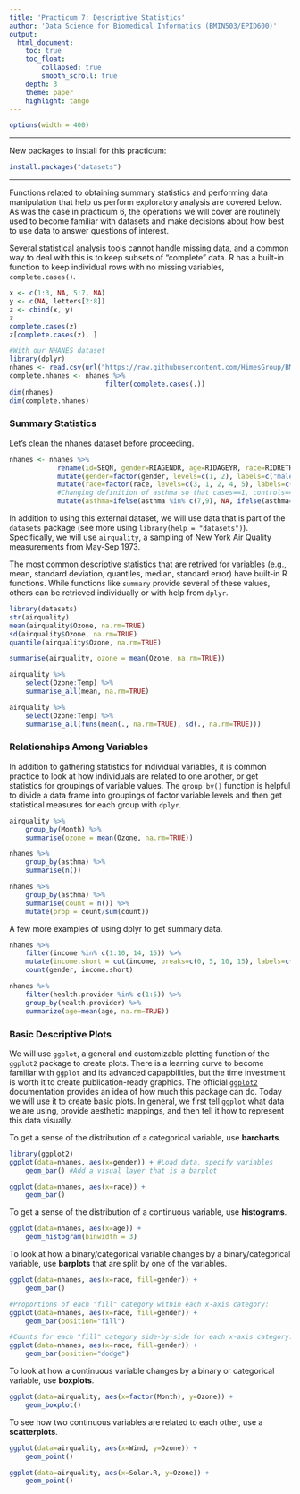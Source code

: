 ```yaml
---
title: 'Practicum 7: Descriptive Statistics'
author: 'Data Science for Biomedical Informatics (BMIN503/EPID600)'
output: 
  html_document:
    toc: true
    toc_float: 
        collapsed: true
        smooth_scroll: true
    depth: 3 
    theme: paper 
    highlight: tango
---
```


```r
options(width = 400)
```    

***
New packages to install for this practicum:
```r
install.packages("datasets")
```
***

Functions related to obtaining summary statistics and performing data manipulation that help us perform exploratory analysis are covered below. As was the case in practicum 6, the operations we will cover are routinely used to become familiar with datasets and make decisions about how best to use data to answer questions of interest.

Several statistical analysis tools cannot handle missing data, and a common way to deal with this is to keep subsets of "complete" data. R has a built-in function to keep individual rows with no missing variables, `complete.cases()`.
```r
x <- c(1:3, NA, 5:7, NA)
y <- c(NA, letters[2:8])
z <- cbind(x, y)
z
complete.cases(z)
z[complete.cases(z), ]

#With our NHANES dataset
library(dplyr)
nhanes <- read.csv(url("https://raw.githubusercontent.com/HimesGroup/BMIN503/master/DataFiles/NHANES_2007to2008.csv"), header=TRUE)
complete.nhanes <- nhanes %>%
                        filter(complete.cases(.))
dim(nhanes)
dim(complete.nhanes)
```

### Summary Statistics
Let's clean the nhanes dataset before proceeding.
```r
nhanes <- nhanes %>%
            rename(id=SEQN, gender=RIAGENDR, age=RIDAGEYR, race=RIDRETH1, education=DMDEDUC2, income=INDHHIN2, health.provider=HUQ040, asthma=MCQ010) %>%
            mutate(gender=factor(gender, levels=c(1, 2), labels=c("male", "female"))) %>%
            mutate(race=factor(race, levels=c(3, 1, 2, 4, 5), labels=c("white", "MexicanAmerican", "Hispanic", "black", "other"))) %>%
            #Changing definition of asthma so that cases==1, controls==0, else NA
            mutate(asthma=ifelse(asthma %in% c(7,9), NA, ifelse(asthma==2, 0, 1)))
```
            
            
In addition to using this external dataset, we will use data that is part of the `datasets` package (see more using `library(help = "datasets")`). Specifically, we will use `airquality`, a sampling of New York Air Quality measurements from May-Sep 1973.

The most common descriptive statistics that are retrived for variables (e.g., mean, standard deviation, quantiles, median, standard error) have built-in R functions. While functions like `summary` provide several of these values, others can be retrieved individually or with help from `dplyr`.

```r
library(datasets)
str(airquality)
mean(airquality$Ozone, na.rm=TRUE)
sd(airquality$Ozone, na.rm=TRUE)
quantile(airquality$Ozone, na.rm=TRUE)

summarise(airquality, ozone = mean(Ozone, na.rm=TRUE))

airquality %>%
    select(Ozone:Temp) %>%
    summarise_all(mean, na.rm=TRUE)

airquality %>%
    select(Ozone:Temp) %>%
    summarise_all(funs(mean(., na.rm=TRUE), sd(., na.rm=TRUE)))
```

### Relationships Among Variables
In addition to gathering statistics for individual variables, it is common practice to look at how individuals are related to one another, or get statistics for groupings of variable values. The `group_by()` function is helpful to divide a data frame into groupings of factor variable levels and then get statistical measures for each group with `dplyr`.
```r
airquality %>%
    group_by(Month) %>%
    summarise(ozone = mean(Ozone, na.rm=TRUE))

nhanes %>%
    group_by(asthma) %>%
    summarise(n())

nhanes %>%
    group_by(asthma) %>%
    summarise(count = n()) %>%
    mutate(prop = count/sum(count))
```
A few more examples of using dplyr to get summary data.
```r
nhanes %>%
    filter(income %in% c(1:10, 14, 15)) %>%
    mutate(income.short = cut(income, breaks=c(0, 5, 10, 15), labels=c("<$25K", "$25-75K", ">$75K"))) %>%
    count(gender, income.short)

nhanes %>% 
    filter(health.provider %in% c(1:5)) %>%
    group_by(health.provider) %>% 
    summarize(age=mean(age, na.rm=TRUE))
```


### Basic Descriptive Plots
We will use `ggplot`, a general and customizable plotting function of the `ggplot2` package to create plots. There is a learning curve to become familiar with `ggplot` and its advanced capapbilities, but the time investment is worth it to create publication-ready graphics. The official [`ggplot2`](http://docs.ggplot2.org/current/) documentation provides an idea of how much this package can do. Today we will use it to create basic plots. In general, we first tell `ggplot` what data we are using, provide aesthetic mappings, and then tell it how to represent this data visually.

To get a sense of the distribution of a categorical variable, use **barcharts**.
```r
library(ggplot2)
ggplot(data=nhanes, aes(x=gender)) + #Load data, specify variables
    geom_bar() #Add a visual layer that is a barplot

ggplot(data=nhanes, aes(x=race)) +
    geom_bar()
```

To get a sense of the distribution of a continuous variable, use **histograms**.
```r
ggplot(data=nhanes, aes(x=age)) +
    geom_histogram(binwidth = 3)
```

To look at how a binary/categorical variable changes by a binary/categorical variable, use **barplots** that are split by one of the variables.
```r
ggplot(data=nhanes, aes(x=race, fill=gender)) +
    geom_bar()

#Proportions of each "fill" category within each x-axis category:
ggplot(data=nhanes, aes(x=race, fill=gender)) +
    geom_bar(position="fill")

#Counts for each "fill" category side-by-side for each x-axis category:
ggplot(data=nhanes, aes(x=race, fill=gender)) +
    geom_bar(position="dodge")
```

To look at how a continuous variable changes by a binary or categorical variable, use **boxplots**.
```r
ggplot(data=airquality, aes(x=factor(Month), y=Ozone)) +
    geom_boxplot()
```

To see how two continuous variables are related to each other, use a **scatterplots**.
```r
ggplot(data=airquality, aes(x=Wind, y=Ozone)) +
    geom_point()

ggplot(data=airquality, aes(x=Solar.R, y=Ozone)) +
    geom_point()
```


